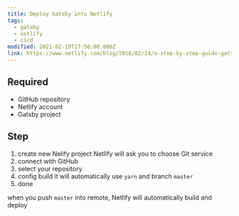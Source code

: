 ```yaml
---
title: Deploy Gatsby into Netlify
tags:
  - gatsby
  - netlify
  - cicd
modified: 2021-02-19T17:56:00.000Z
link: https://www.netlify.com/blog/2016/02/24/a-step-by-step-guide-gatsby-on-netlify/
---
```


## Required

- GitHub repository
- Netlify account
- Gatsby project

## Step

1. create new Nelify project
   Netlify will ask you to choose Git service
2. connect with GitHub
3. select your repository
4. config build
   it will automatically use `yarn` and branch `master`
5. done

when you push `master` into remote, Netlify will automatically build and deploy
